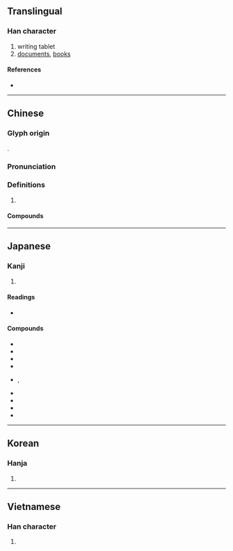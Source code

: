 {{also|牍}}
{{character info/new}}
==Translingual==

===Han character===
{{Han char|rn=91|rad=片|as=15|sn=19|four=24086|canj=LLGWC,LNGWC|ids=⿰片賣}}

# writing tablet
# [[documents]], [[books]]

====References====
* {{Han ref|kx=0694.320|dkj=19906|dj=1108.030|hdz=32021.020|uh=7258|ud=29272|bh=C37C|bd=50044}}

----

==Chinese==
{{zh-forms|s=牍}}

===Glyph origin===
{{Han etym}}
{{Han compound|片|𧶠|c1=s|c2=p|t1=slice|ls=psc}}.

===Pronunciation===
{{zh-pron
|m=dú
|c=duk6
|mn=to̍k/ml:tho̍k
|mc=y
|oc=y
|cat=
}}

===Definitions===
{{zh-hanzi}}

# {{rfdef|zh}}

====Compounds====
{{zh-der|公牘|函牘|削牘|剡牘|尺牘|抱牘|文牘|書牘|案牘|案牘勞形|案牘勞煩|牘尾|盈篇累牘|竿牘|簡牘|簡牘學|素牘|累牘連篇|苞苴竿牘|觚牘|讞牘|連篇累牘|連章累牘|長篇累牘}}

----

==Japanese==

===Kanji===
{{ja-kanji|grade=|rs=片15}}

# {{rfdef|ja|sort=片15}}

====Readings====
* {{ja-readings|on=[[とく]] (toku)|kun=[[ふだ]] (fuda), [[かきもの]] (kakimono)}}

====Compounds====
* {{ja-r|案牘|あんとく}}
* {{ja-r|芳牘|ほうとく}}
* {{ja-r|簡牘|かんとく}}
* {{ja-r|觚牘|ことく}}
* {{ja-r|尺牘|せきとく}}, {{ja-r|尺牘|しゃくどく}}
* {{ja-r|書牘|しょとく}}
* {{ja-r|章牘|しょうとく}}
* {{ja-r|寸牘|すんとく}}
* {{ja-r|牘書|とくしょ}}

----

==Korean==

===Hanja===
{{ko-hanja|hangeul=독|eumhun=|rv=dok|mr=tok|y=tok}}

# {{rfdef|ko|sort=片15}}

----

==Vietnamese==

===Han character===
{{vi-hantu|[[độc]]|rs=片15}}

# {{rfdef|vi|sort=片15}}